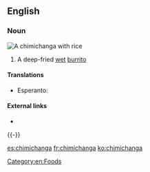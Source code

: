 ==English==

===Noun===
[[Image:Chimichanga2.jpg|right|thumb|A '''chimichanga''' with rice]]
{{en-noun}}

# {{US}} A deep-fried [[wet]] [[burrito]]

====Translations====
{{trans-top|deep-fried wet burrito}}
* Esperanto: {{t|eo|ĉimiĉango}}
{{trans-bottom}}

====External links====
* {{pedialite}}

[[Category:en:Foods]]

{{-}}

[[es:chimichanga]]
[[fr:chimichanga]]
[[ko:chimichanga]]